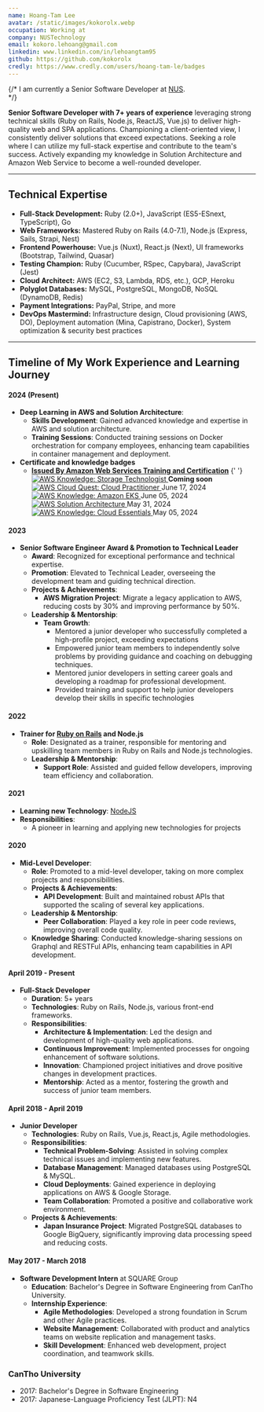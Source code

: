 ```yaml
---
name: Hoang-Tam Lee
avatar: /static/images/kokorolx.webp
occupation: Working at
company: NUSTechnology
email: kokoro.lehoang@gmail.com
linkedin: www.linkedin.com/in/lehoangtam95
github: https://github.com/kokorolx
credly: https://www.credly.com/users/hoang-tam-le/badges
---
```


{/* I am currently a Senior Software Developer at [NUS](https://nustechnology.com). <br/> */}

<strong>Senior Software Developer with 7+ years of experience</strong> leveraging strong technical skills
(Ruby on Rails, Node.js, ReactJS, Vue.js) to deliver high-quality web and SPA applications. Championing
a client-oriented view, I consistently deliver solutions that exceed expectations. Seeking a role where
I can utilize my full-stack expertise and contribute to the team's success. Actively expanding my knowledge
in Solution Architecture and Amazon Web Service to become a well-rounded developer.

---

## Technical Expertise

- <strong>Full-Stack Development:</strong> Ruby (2.0+), JavaScript (ES5-ESnext, TypeScript), Go
- <strong>Web Frameworks:</strong> Mastered Ruby on Rails (4.0-7.1), Node.js (Express, Sails, Strapi,
  Nest)
- <strong>Frontend Powerhouse:</strong> Vue.js (Nuxt), React.js (Next), UI frameworks (Bootstrap, Tailwind,
  Quasar)
- <strong>Testing Champion:</strong> Ruby (Cucumber, RSpec, Capybara), JavaScript (Jest)
- <strong>Cloud Architect:</strong> AWS (EC2, S3, Lambda, RDS, etc.), GCP, Heroku
- <strong>Polyglot Databases:</strong> MySQL, PostgreSQL, MongoDB, NoSQL (DynamoDB, Redis)
- <strong>Payment Integrations:</strong> PayPal, Stripe, and more
- <strong>DevOps Mastermind:</strong> Infrastructure design, Cloud provisioning (AWS, DO), Deployment
  automation (Mina, Capistrano, Docker), System optimization & security best practices

---

## Timeline of My Work Experience and Learning Journey

#### 2024 (Present)

- **Deep Learning in AWS and Solution Architecture**:
  - **Skills Development**: Gained advanced knowledge and expertise in AWS and solution architecture.
  - **Training Sessions**: Conducted training sessions on Docker orchestration for company employees, enhancing team capabilities in container management and deployment.
- **Certificate and knowledge badges**
  - **[Issued By Amazon Web Services Training and Certification](https://www.credly.com/organizations/amazon-web-services)**
    {' '}
    <div className="text-center">
      <a href="Coming soon" target="_blank">
        <img
          src="https://images.credly.com/size/680x680/images/526ad7ad-52f2-4922-9fa8-879fea71e286/image.png"
          alt="AWS Knowledge: Storage Technologist"
          className="mx-auto"
        />
      </a>
      <strong>Coming soon</strong>
    </div>
    <div className="grid grid-cols-1 sm:grid-cols-2 md:grid-cols-4  gap-4">
      <div className="text-center">
        <a
          href="https://www.credly.com/badges/df07128a-b1d8-4e2b-be42-7a9463f4aafe"
          target="_blank"
        >
          <img
            src="https://images.credly.com/size/680x680/images/2784d0d8-327c-406f-971e-9f0e15097003/image.png"
            alt="AWS Cloud Quest: Cloud Practitioner"
            className="mx-auto"
          />
        </a>
        <strong></strong> June 17, 2024
      </div>
      <div className="text-center">
        <a
          href="https://www.credly.com/badges/df07128a-b1d8-4e2b-be42-7a9463f4aafe"
          target="_blank"
        >
          <img
            src="https://images.credly.com/size/680x680/images/9bcbde6d-1754-4617-9337-124f7b10a6c2/image.png"
            alt="AWS Knowledge: Amazon EKS"
            className="mx-auto"
          />
        </a>
        <strong></strong> June 05, 2024
      </div>
      <div className="text-center">
        <a
          href="https://www.credly.com/badges/6fed4a9a-21f2-4acf-9385-7223a3168a86"
          target="_blank"
        >
          <img
            src="https://images.credly.com/size/680x680/images/519a6dba-f145-4c1a-85a2-1d173d6898d9/image.png"
            alt="AWS Solution Architecture"
            className="mx-auto"
          />
        </a>
        <strong></strong> May 31, 2024
      </div>
      <div className="text-center">
        <a
          href="https://www.credly.com/badges/6fed4a9a-21f2-4acf-9385-7223a3168a86"
          target="_blank"
        >
          <img
            src="https://images.credly.com/size/680x680/images/ec621e2a-c8f0-4459-806c-ae11829d372a/image.png"
            alt="AWS Knowledge: Cloud Essentials"
            className="mx-auto"
          />
        </a>
        <strong></strong> May 05, 2024
      </div>
    </div>

#### 2023

- **Senior Software Engineer Award & Promotion to Technical Leader**
  - **Award**: Recognized for exceptional performance and technical expertise.
  - **Promotion**: Elevated to Technical Leader, overseeing the development team and guiding technical direction.
  - **Projects & Achievements**:
    - **AWS Migration Project**: Migrate a legacy application to AWS, reducing costs by 30% and improving performance by 50%.
  - **Leadership & Mentorship**:
    - **Team Growth**:
      - Mentored a junior developer who successfully completed a high-profile project, exceeding expectations
      - Empowered junior team members to independently solve problems by providing guidance and coaching on debugging techniques.
      - Mentored junior developers in setting career goals and developing a roadmap for professional development.
      - Provided training and support to help junior developers develop their skills in specific technologies

#### 2022

- **Trainer for [Ruby on Rails](https://blog.thnkandgrow.com/blog/category/technology/ruby-on-rails/) and Node.js**
  - **Role**: Designated as a trainer, responsible for mentoring and upskilling team members in Ruby on Rails and Node.js technologies.
  - **Leadership & Mentorship**:
    - **Support Role**: Assisted and guided fellow developers, improving team efficiency and collaboration.

#### 2021

- **Learning new Technology**: [NodeJS](https://blog.thnkandgrow.com/blog/category/technology/node-js/)
- **Responsibilities**:
  - A pioneer in learning and applying new technologies for projects

#### 2020

- **Mid-Level Developer**:
  - **Role**: Promoted to a mid-level developer, taking on more complex projects and responsibilities.
  - **Projects & Achievements**:
    - **API Development**: Built and maintained robust APIs that supported the scaling of several key applications.
  - **Leadership & Mentorship**:
    - **Peer Collaboration**: Played a key role in peer code reviews, improving overall code quality.
  - **Knowledge Sharing**: Conducted knowledge-sharing sessions on Graphql and RESTFul APIs, enhancing team capabilities in API development.

#### April 2019 - Present

- **Full-Stack Developer**
  - **Duration**: 5+ years
  - **Technologies**: Ruby on Rails, Node.js, various front-end frameworks.
  - **Responsibilities**:
    - **Architecture & Implementation**: Led the design and development of high-quality web applications.
    - **Continuous Improvement**: Implemented processes for ongoing enhancement of software solutions.
    - **Innovation**: Championed project initiatives and drove positive changes in development practices.
    - **Mentorship**: Acted as a mentor, fostering the growth and success of junior team members.

#### April 2018 - April 2019

- **Junior Developer**
  - **Technologies**: Ruby on Rails, Vue.js, React.js, Agile methodologies.
  - **Responsibilities**:
    - **Technical Problem-Solving**: Assisted in solving complex technical issues and implementing new features.
    - **Database Management**: Managed databases using PostgreSQL & MySQL.
    - **Cloud Deployments**: Gained experience in deploying applications on AWS & Google Storage.
    - **Team Collaboration**: Promoted a positive and collaborative work environment.
  - **Projects & Achievements**:
    - **Japan Insurance Project**: Migrated PostgreSQL databases to Google BigQuery, significantly improving data processing speed and reducing costs.

#### May 2017 - March 2018

- **Software Development Intern** at SQUARE Group
  - **Education**: Bachelor's Degree in Software Engineering from CanTho University.
  - **Internship Experience**:
    - **Agile Methodologies**: Developed a strong foundation in Scrum and other Agile practices.
    - **Website Management**: Collaborated with product and analytics teams on website replication and management tasks.
    - **Skill Development**: Enhanced web development, project coordination, and teamwork skills.

### CanTho University

- 2017: Bachelor's Degree in Software Engineering
- 2017: Japanese-Language Proficiency Test (JLPT): N4
